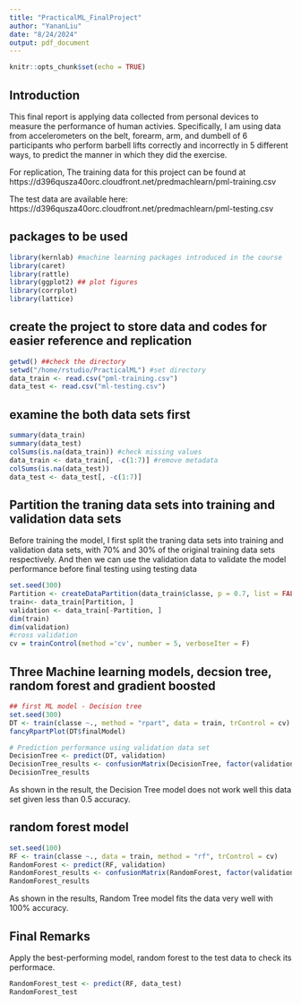 ```yaml
---
title: "PracticalML_FinalProject"
author: "YananLiu"
date: "8/24/2024"
output: pdf_document
---
```

```r
knitr::opts_chunk$set(echo = TRUE)
```

## Introduction
This final report is applying data collected from personal devices to measure the performance of human activies. Specifically, I am using data from accelerometers on the belt, forearm, arm, and dumbell of 6 participants who perform barbell lifts correctly and incorrectly in 5 different ways, to predict the manner in which they did the exercise.

For replication, The training data for this project can be found at https://d396qusza40orc.cloudfront.net/predmachlearn/pml-training.csv

The test data are available here: https://d396qusza40orc.cloudfront.net/predmachlearn/pml-testing.csv

## packages to be used 
```r
library(kernlab) #machine learning packages introduced in the course
library(caret)
library(rattle) 
library(ggplot2) ## plot figures
library(corrplot)
library(lattice)
```

## create the project to store data and codes for easier reference and replication
```r
getwd() ##check the directory
setwd("/home/rstudio/PracticalML") #set directory
data_train <- read.csv("pml-training.csv") 
data_test <- read.csv("ml-testing.csv")
```

## examine the both data sets first
```r
summary(data_train)
summary(data_test)
colSums(is.na(data_train)) #check missing values 
data_train <- data_train[, -c(1:7)] #remove metadata
colSums(is.na(data_test))
data_test <- data_test[, -c(1:7)]
```

## Partition the traning data sets into training and validation data sets
Before training the model, I first split the traning data sets into training and validation data sets, with 70% and 30% of the original training data sets respectively. And then we can use the validation data to validate the model performance before final testing using testing data 

```r
set.seed(300)
Partition <- createDataPartition(data_train$classe, p = 0.7, list = FALSE)
train<- data_train[Partition, ]
validation <- data_train[-Partition, ]
dim(train)
dim(validation)
#cross validation
cv = trainControl(method ='cv', number = 5, verboseIter = F)
```

## Three Machine learning models, decsion tree, random forest and gradient boosted
```r
## first ML model - Decision tree
set.seed(300)
DT <- train(classe ~., method = "rpart", data = train, trControl = cv)
fancyRpartPlot(DT$finalModel) 
```


```r
# Prediction performance using validation data set
DecisionTree <- predict(DT, validation)
DecisionTree_results <- confusionMatrix(DecisionTree, factor(validation$classe))
DecisionTree_results
```
As shown in the result, the Decision Tree model does not work well this data set given less than 0.5 accuracy. 

## random forest model
```r
set.seed(100)
RF <- train(classe ~., data = train, method = "rf", trControl = cv)
RandomForest <- predict(RF, validation)
RandomForest_results <- confusionMatrix(RandomForest, factor(validation$classe))
RandomForest_results
```
As shown in the results, Random Tree model fits the data very well with 100% accuracy. 

## Final Remarks
Apply the best-performing model, random forest to the test data to check its performace. 
```r
RandomForest_test <- predict(RF, data_test)
RandomForest_test
```

